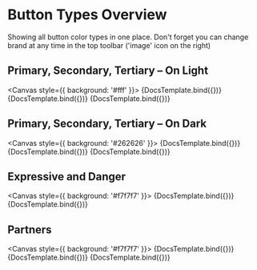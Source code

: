 
<Meta title="Components/Button/TestOverview" component={OasysButtonComponent} />


# Button Types Overview

Showing all button color types in one place. Don't forget you can change brand at any time in the top toolbar ('image' icon on the right)

## Primary, Secondary, Tertiary – On Light

<Canvas style={{ background: '#fff' }}>
  <Story id="components-button--primary">
      {DocsTemplate.bind({})}
  </Story>
  <Story id="components-button--secondary">
      {DocsTemplate.bind({})}
  </Story>
  <Story id="components-button--tertiary">
      {DocsTemplate.bind({})}
  </Story>
</Canvas>

## Primary, Secondary, Tertiary – On Dark

<Canvas style={{ background: '#262626' }}>
  <Story id="components-button--primary-inverse">
      {DocsTemplate.bind({})}
  </Story>
  <Story id="components-button--secondary-inverse">
      {DocsTemplate.bind({})}
  </Story>
  <Story id="components-button--tertiary-inverse">
      {DocsTemplate.bind({})}
  </Story>
</Canvas>

## Expressive and Danger

<Canvas style={{ background: '#f7f7f7' }}>
  <Story id="components-button--expressive">
      {DocsTemplate.bind({})}
  </Story>
  <Story id="components-button--danger">
      {DocsTemplate.bind({})}
  </Story>
</Canvas>

## Partners

<Canvas style={{ background: '#f7f7f7' }}>
  <Story id="components-button--facebook">
      {DocsTemplate.bind({})}
  </Story>
  <Story id="components-button--paypal">
      {DocsTemplate.bind({})}
  </Story>
  <Story id="components-button--trustpilot">
      {DocsTemplate.bind({})}
  </Story>
</Canvas>
